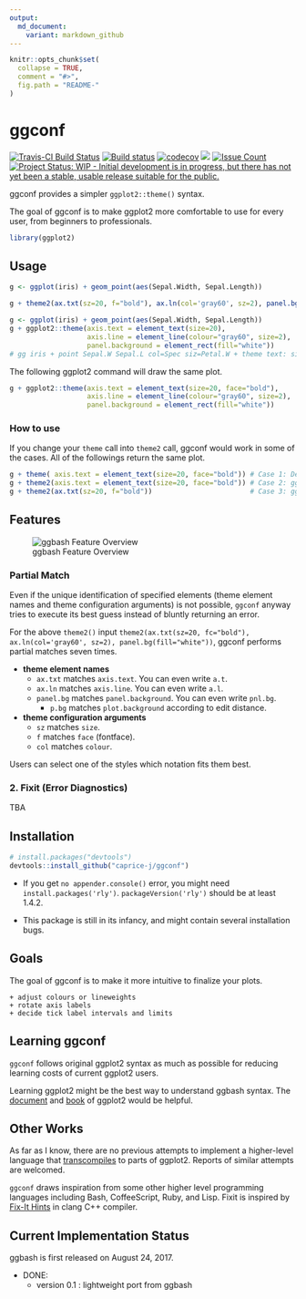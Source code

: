 ```yaml
---
output:
  md_document:
    variant: markdown_github
---
```


<!-- README.md is generated from README.Rmd. Please edit that file -->

```r
knitr::opts_chunk$set(
  collapse = TRUE,
  comment = "#>",
  fig.path = "README-"
)
```

# ggconf

[![Travis-CI Build Status](https://travis-ci.org/caprice-j/ggbash.svg?branch=master)](https://travis-ci.org/caprice-j/ggbash)
[![Build status](https://ci.appveyor.com/api/projects/status/vfia7i1hfowhpqhs?svg=true)](https://ci.appveyor.com/project/caprice-j/ggbash)
[![codecov](https://codecov.io/gh/caprice-j/ggbash/branch/master/graph/badge.svg)](https://codecov.io/gh/caprice-j/ggbash)
![](http://www.r-pkg.org/badges/version/ggbash)
<!-- [![Coverage Status](https://coveralls.io/repos/github/caprice-j/ggbash/badge.svg)](https://coveralls.io/github/caprice-j/ggbash) -->
[![Issue Count](https://codeclimate.com/github/caprice-j/ggbash/badges/issue_count.svg)](https://codeclimate.com/github/caprice-j/ggbash/issues)
[![Project Status: WIP - Initial development is in progress, but there has not yet been a stable, usable release suitable for the public.](http://www.repostatus.org/badges/latest/wip.svg)](http://www.repostatus.org/#wip)

ggconf provides a simpler `ggplot2::theme()` syntax.

The goal of ggconf is to make ggplot2 more comfortable to use for every user,
from beginners to professionals.

```r
library(ggplot2)
```

## Usage

```r
g <- ggplot(iris) + geom_point(aes(Sepal.Width, Sepal.Length))

g + theme2(ax.txt(sz=20, f="bold"), ax.ln(col='gray60', sz=2), panel.bg(fill="white"))
```

```r
g <- ggplot(iris) + geom_point(aes(Sepal.Width, Sepal.Length))
g + ggplot2::theme(axis.text = element_text(size=20),
                   axis.line = element_line(colour="gray60", size=2),
                   panel.background = element_rect(fill="white"))
# gg iris + point Sepal.W Sepal.L col=Spec siz=Petal.W + theme text: size=20 face="bold"
```

The following ggplot2 command will draw the same plot.

```r
g + ggplot2::theme(axis.text = element_text(size=20, face="bold"),
                   axis.line = element_line(colour="gray60", size=2),
                   panel.background = element_rect(fill="white"))
```

### How to use 

If you change your `theme` call into `theme2` call, ggconf would work in some of the cases.
All of the followings return the same plot.

```r
g + theme( axis.text = element_text(size=20, face="bold")) # Case 1: Default (52 characters)
g + theme2(axis.text = element_text(size=20, face="bold")) # Case 2: ggconf
g + theme2(ax.txt(sz=20, f="bold"))                        # Case 3: ggconf  (32 characters)
```

## Features

![ggbash Feature Overview](README-func.png)

### Partial Match

Even if the unique identification of specified elements
(theme element names and theme configuration arguments)
is not possible,
`ggconf` anyway tries to execute its best guess
instead of bluntly returning an error.

For the above `theme2()` input `theme2(ax.txt(sz=20, fc="bold"), ax.ln(col='gray60', sz=2), panel.bg(fill="white"))`,
ggconf performs partial matches seven times.

* __theme element names__
    + `ax.txt` matches `axis.text`. You can even write `a.t`.
    + `ax.ln` matches `axis.line`. You can even write `a.l`.
    + `panel.bg` matches `panel.background`. You can even write `pnl.bg`.
        + `p.bg` matches `plot.background` according to edit distance.


* __theme configuration arguments__
    + `sz` matches `size`.
    + `f` matches `face` (fontface).
    + `col` matches `colour`.

Users can select one of the styles which notation fits them best.    

### 2. Fixit (Error Diagnostics)

TBA

## Installation
```r
# install.packages("devtools")
devtools::install_github("caprice-j/ggconf")
```

+ If you get `no appender.console()` error,
you might need `install.packages('rly')`.
`packageVersion('rly')` should be at least 1.4.2.

+ This package is still in its infancy, and might contain several installation bugs.

## Goals

The goal of ggconf is to make it more intuitive to finalize your plots.

    + adjust colours or lineweights
    + rotate axis labels
    + decide tick label intervals and limits

<!--    + generate line-wrapped titles or legends -->

## Learning ggconf

`ggconf` follows original ggplot2 syntax
as much as possible for reducing learning costs of current ggplot2 users.

Learning ggplot2 might be the best way to understand ggbash syntax.
The [document](http://docs.ggplot2.org/current/) and
[book](https://github.com/hadley/ggplot2-book) of ggplot2 
would be helpful.

## Other Works

As far as I know, there are no previous attempts to implement
a higher-level language that
[transcompiles](https://en.wikipedia.org/wiki/Source-to-source_compiler) to parts of ggplot2.
Reports of similar attempts are welcomed.

<!--

About a different way to generate scatterplot matrix,
`GGally::ggpairs` does the similar work. The major differences are:

+ `GGally::ggpairs` output the scatterplot matrix in one plot,
  while `ggbash` outputs each subplot as a plot (or as a file).
+ `GGally::ggpairs` uses `ggplot2::ggsave` to save a plot with no default filename,
  while `ggbash` uses `| png ` or `| pdf` pipe chains with auto-generated filenames.

-->

`ggconf` draws inspiration from some other higher level programming
languages including Bash, CoffeeScript, Ruby, and Lisp.
Fixit is inspired by [Fix-It Hints](http://clang.llvm.org/docs/InternalsManual.html#fix-it-hints) in clang C++ compiler.

## Current Implementation Status

ggbash is first released on August 24, 2017.

+ DONE:
    + version 0.1 : lightweight port from ggbash
